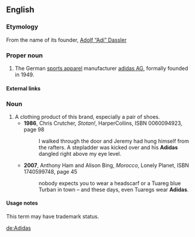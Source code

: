==English==

===Etymology===
From the name of its founder, [[w:Adolf Dassler|Adolf “Adi” Dassler]]

===Proper noun===
{{en-proper noun}}

# The German [[sports apparel]] manufacturer [[w:Adidas AG|adidas AG]], formally founded in 1949.

====External links====
{{pedialite}}

===Noun===
{{en-noun|pl=Adidas|pl2=Adidases}}

# A clothing product of this brand, especially a pair of shoes.
#*'''1986''', Chris Crutcher, ''Stotan!'', HarperCollins, ISBN 0060094923, page 98
#*: <!--...-->I walked through the door and Jeremy had hung himself from the rafters. A stepladder was kicked over and his '''Adidas''' dangled right above my eye level.
#* '''2007''', Anthony Ham and Alison Bing, ''Morocco'', Lonely Planet, ISBN 1740599748, page 45
#*: nobody expects you to wear a headscarf or a Tuareg blue Turban in town – and these days, even Tuaregs wear '''Adidas'''.

====Usage notes====
This term may have trademark status.

[[de:Adidas]]